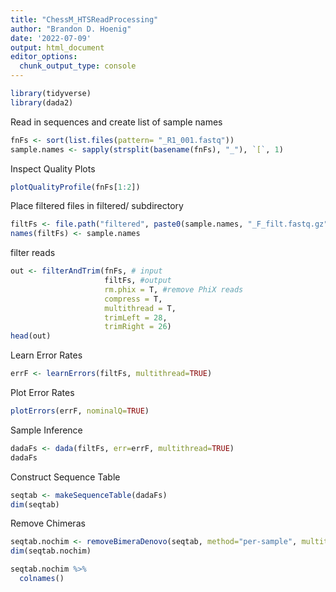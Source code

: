 ```yaml
---
title: "ChessM_HTSReadProcessing"
author: "Brandon D. Hoenig"
date: '2022-07-09'
output: html_document
editor_options: 
  chunk_output_type: console
---
```


```r
library(tidyverse)
library(dada2)
```

Read in sequences and create list of sample names
```r
fnFs <- sort(list.files(pattern= "_R1_001.fastq"))
sample.names <- sapply(strsplit(basename(fnFs), "_"), `[`, 1)
```

Inspect Quality Plots
```r
plotQualityProfile(fnFs[1:2])
```

Place filtered files in filtered/ subdirectory
```r
filtFs <- file.path("filtered", paste0(sample.names, "_F_filt.fastq.gz"))
names(filtFs) <- sample.names
```

filter reads
```r
out <- filterAndTrim(fnFs, # input
                     filtFs, #output
                     rm.phix = T, #remove PhiX reads
                     compress = T, 
                     multithread = T,
                     trimLeft = 28,
                     trimRight = 26)
head(out)
```

Learn Error Rates 
```r
errF <- learnErrors(filtFs, multithread=TRUE)
```

Plot Error Rates
```r
plotErrors(errF, nominalQ=TRUE)
```

Sample Inference
```r
dadaFs <- dada(filtFs, err=errF, multithread=TRUE)
dadaFs
```

Construct Sequence Table
```r
seqtab <- makeSequenceTable(dadaFs)
dim(seqtab)
```

Remove Chimeras
```r
seqtab.nochim <- removeBimeraDenovo(seqtab, method="per-sample", multithread=TRUE, verbose=TRUE)
dim(seqtab.nochim)
```

```r
seqtab.nochim %>% 
  colnames()
```

